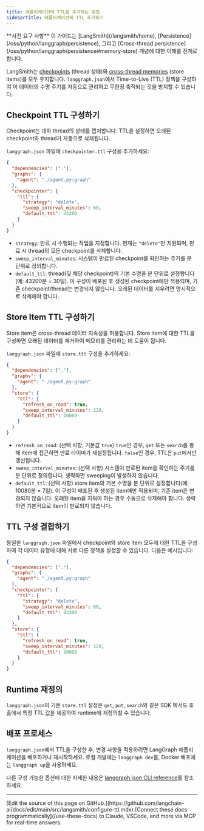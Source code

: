 ```yaml
---
title: 애플리케이션에 TTL을 추가하는 방법
sidebarTitle: 애플리케이션에 TTL 추가하기
---
```

<Tip>
**사전 요구 사항**
이 가이드는 [LangSmith](/langsmith/home), [Persistence](/oss/python/langgraph/persistence), 그리고 [Cross-thread persistence](/oss/python/langgraph/persistence#memory-store) 개념에 대한 이해를 전제로 합니다.
</Tip>

LangSmith는 [checkpoints](/oss/python/langgraph/persistence#checkpoints) (thread 상태)와 [cross-thread memories](/oss/python/langgraph/persistence#memory-store) (store items)를 모두 유지합니다. `langgraph.json`에서 Time-to-Live (TTL) 정책을 구성하여 이 데이터의 수명 주기를 자동으로 관리하고 무한정 축적되는 것을 방지할 수 있습니다.

## Checkpoint TTL 구성하기

Checkpoint는 대화 thread의 상태를 캡처합니다. TTL을 설정하면 오래된 checkpoint와 thread가 자동으로 삭제됩니다.

`langgraph.json` 파일에 `checkpointer.ttl` 구성을 추가하세요:

```json
{
  "dependencies": ["."],
  "graphs": {
    "agent": "./agent.py:graph"
  },
  "checkpointer": {
    "ttl": {
      "strategy": "delete",
      "sweep_interval_minutes": 60,
      "default_ttl": 43200
    }
  }
}
```

* `strategy`: 만료 시 수행되는 작업을 지정합니다. 현재는 `"delete"`만 지원되며, 만료 시 thread의 모든 checkpoint를 삭제합니다.
* `sweep_interval_minutes`: 시스템이 만료된 checkpoint를 확인하는 주기를 분 단위로 정의합니다.
* `default_ttl`: thread(및 해당 checkpoint)의 기본 수명을 분 단위로 설정합니다(예: 43200분 = 30일). 이 구성이 배포된 후 생성된 checkpoint에만 적용되며, 기존 checkpoint/thread는 변경되지 않습니다. 오래된 데이터를 지우려면 명시적으로 삭제해야 합니다.

## Store Item TTL 구성하기

Store item은 cross-thread 데이터 지속성을 허용합니다. Store item에 대한 TTL을 구성하면 오래된 데이터를 제거하여 메모리를 관리하는 데 도움이 됩니다.

`langgraph.json` 파일에 `store.ttl` 구성을 추가하세요:

```json
{
  "dependencies": ["."],
  "graphs": {
    "agent": "./agent.py:graph"
  },
  "store": {
    "ttl": {
      "refresh_on_read": true,
      "sweep_interval_minutes": 120,
      "default_ttl": 10080
    }
  }
}
```

* `refresh_on_read`: (선택 사항, 기본값 `true`) `true`인 경우, `get` 또는 `search`를 통해 item에 접근하면 만료 타이머가 재설정됩니다. `false`인 경우, TTL은 `put`에서만 갱신됩니다.
* `sweep_interval_minutes`: (선택 사항) 시스템이 만료된 item을 확인하는 주기를 분 단위로 정의합니다. 생략하면 sweeping이 발생하지 않습니다.
* `default_ttl`: (선택 사항) store item의 기본 수명을 분 단위로 설정합니다(예: 10080분 = 7일). 이 구성이 배포된 후 생성된 item에만 적용되며, 기존 item은 변경되지 않습니다. 오래된 item을 지워야 하는 경우 수동으로 삭제해야 합니다. 생략하면 기본적으로 item이 만료되지 않습니다.

## TTL 구성 결합하기

동일한 `langgraph.json` 파일에서 checkpoint와 store item 모두에 대한 TTL을 구성하여 각 데이터 유형에 대해 서로 다른 정책을 설정할 수 있습니다. 다음은 예시입니다:

```json
{
  "dependencies": ["."],
  "graphs": {
    "agent": "./agent.py:graph"
  },
  "checkpointer": {
    "ttl": {
      "strategy": "delete",
      "sweep_interval_minutes": 60,
      "default_ttl": 43200
    }
  },
  "store": {
    "ttl": {
      "refresh_on_read": true,
      "sweep_interval_minutes": 120,
      "default_ttl": 10080
    }
  }
}
```

## Runtime 재정의

`langgraph.json`의 기본 `store.ttl` 설정은 `get`, `put`, `search`와 같은 SDK 메서드 호출에서 특정 TTL 값을 제공하여 runtime에 재정의할 수 있습니다.

## 배포 프로세스

`langgraph.json`에서 TTL을 구성한 후, 변경 사항을 적용하려면 LangGraph 애플리케이션을 배포하거나 재시작하세요. 로컬 개발에는 `langgraph dev`를, Docker 배포에는 `langgraph up`을 사용하세요.

다른 구성 가능한 옵션에 대한 자세한 내용은 [langgraph.json CLI reference](https://langchain-ai.github.io/langgraph/reference/configuration/#configuration-file)를 참조하세요.

---

<Callout icon="pen-to-square" iconType="regular">
    [Edit the source of this page on GitHub.](https://github.com/langchain-ai/docs/edit/main/src/langsmith/configure-ttl.mdx)
</Callout>
<Tip icon="terminal" iconType="regular">
    [Connect these docs programmatically](/use-these-docs) to Claude, VSCode, and more via MCP for    real-time answers.
</Tip>
